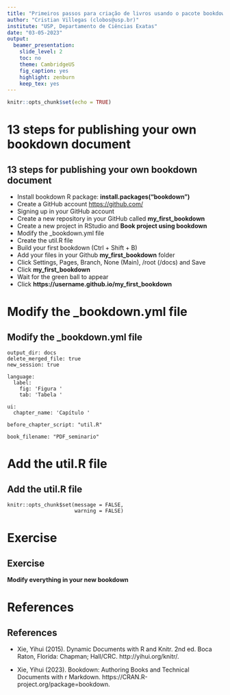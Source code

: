 ---
title: "Primeiros passos para criação de livros usando o pacote bookdown do R"
author: "Cristian Villegas (clobos@usp.br)"
institute: "USP, Departamento de Ciências Exatas"
date: "03-05-2023"
output:
  beamer_presentation: 
    slide_level: 2
    toc: no
    theme: CambridgeUS
    fig_caption: yes
    highlight: zenburn
    keep_tex: yes
---

```{r setup, include=FALSE}
knitr::opts_chunk$set(echo = TRUE)
```

# 13 steps for publishing your own bookdown document

## 13 steps for publishing your own bookdown document

  - Install bookdown R package: __install.packages("bookdown")__
  - Create a GitHub account [https://github.com/](https://github.com/)
  - Signing up in your GitHub account
  - Create a new repository in your GitHub called __my_first_bookdown__
  - Create a new project in RStudio and __Book project using bookdown__
  - Modify the _bookdown.yml file
  - Create the util.R file
  - Build your first bookdown  (Ctrl + Shift + B)
  - Add your files in your Github __my_first_bookdown__ folder
  - Click Settings, Pages, Branch, None (Main), /root (/docs) and Save
  - Click __my_first_bookdown__
  - Wait for the green ball to appear
  - Click **https://username.github.io/my_first_bookdown**

# Modify the _bookdown.yml file

## Modify the _bookdown.yml file

```
output_dir: docs
delete_merged_file: true
new_session: true

language:
  label:
    fig: 'Figura '
    tab: 'Tabela '

ui:
  chapter_name: 'Capítulo '
  
before_chapter_script: "util.R"

book_filename: "PDF_seminario" 
```

# Add the util.R file

## Add the util.R file

```
knitr::opts_chunk$set(message = FALSE, 
                      warning = FALSE)
```


# Exercise

## Exercise

__Modify everything in your new bookdown__

# References

## References

  - Xie, Yihui (2015). Dynamic Documents with R and Knitr. 2nd ed. Boca Raton, Florida: Chapman; Hall/CRC. http://yihui.org/knitr/.

  - Xie, Yihui (2023). Bookdown: Authoring Books and Technical Documents with r Markdown. https://CRAN.R-project.org/package=bookdown.

